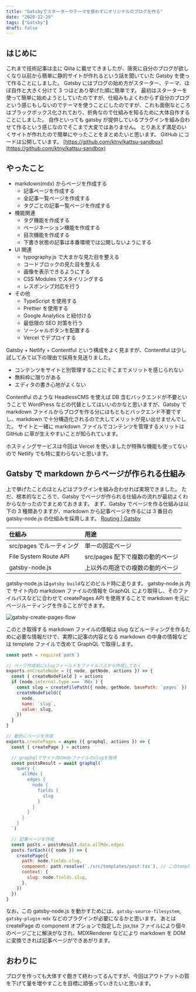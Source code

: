 ```yaml
---
title: "Gatsbyでスターターやテーマを使わずにオリジナルのブログを作る"
date: "2020-12-29"
tags: ["Gatsby"]
draft: false
---
```


## はじめに

これまで技術記事は主に Qiita に載せてきましたが、唐突に自分のブログが欲しくなり以前から簡単に静的サイトが作れるという話を聞いていた Gatsby を使って作ることにしました。
Gatsby にはブログの始め方がスターター、テーマ、ほぼ自作と大きく分けて 3 つほどあり挙げた順に簡単です。
最初はスターターを使って簡単に始めようとしていたのですが、仕組みもよくわからず自分のブログという感じもしないのでテーマを使うことにしたのですが、これも面倒なところはブラックボックス化されており、折角なので仕組みを知るために大体自作することにしました。
自作といっても gatsby が提供しているプラグインを組み合わせて作るという感じなのでそこまで大変ではありません。
とりあえず満足のいくサイトが作れたので簡単にやったことをまとめたいと思います。
GitHub にコードは公開しています。
[https://github.com/ktny/kattsu-sandbox](https://github.com/ktny/kattsu-sandbox)

## やったこと

- markdown(mdx) からページを作成する
  - 記事ページを作成する
  - 全記事一覧ページを作成する
  - タグごとの記事一覧ページを作成する
- 機能関連
  - タグ機能を作成する
  - ページネーション機能を作成する
  - 目次機能を作成する
  - 下書き状態の記事は本番環境では公開しないようにする
- UI 関連
  - typography.js で大まかな見た目を整える
  - コードブロックの見た目を整える
  - 画像を表示できるようにする
  - CSS Modules でスタイリングする
  - レスポンシブ対応を行う
- その他
  - TypeScript を使用する
  - Prettier を使用する
  - Google Analytics と紐付ける
  - 最低限の SEO 対策を行う
  - ソーシャルボタンを配置する
  - Vercel でデプロイする

Gatsby + Netlify + Contentful という構成をよく見ますが、Contentful は少し試してみて以下の理由で採用を見送りました。

- コンテンツをサイトと別管理することにそこまでメリットを感じられない
- 無料枠に限りがある
- エディタの書き心地がよくない

Contentful のような HeadlessCMS を使えば DB 含むバックエンドが不要ということで WordPress などの代替としてはいいのかなと思いますが、Gatsby で markdown ファイルからブログを作る分にはもともとバックエンド不要ですし、markdown で十分構造化されるので大してメリットが見い出せませんでした。
サイトと一緒に markdown ファイルでコンテンツを管理するメリットは GitHub に草が生えやすいことが知られています。

ホスティングサービスは今回は Vercel を使いましたが特殊な機能も使ってないので Netlify でも特に変わらないと思います。

## Gatsby で markdown からページが作られる仕組み

上で挙げたことのほとんどはプラグインを組み合わせれば実現できました。
ただ、根本的なところで、Gatsby でページが作られる仕組みの流れが最初よくわからなかったのでまとめておきます。
まず、Gatsby でページを作る仕組みは以下の 3 種類ありますが、markdown から記事ページを作るには 3 番目の gatsby-node.js の仕組みを採用します。
[Routing | Gatsby](https://www.gatsbyjs.com/docs/reference/routing/creating-routes/)

| 仕組み                   | 用途                             |
| :----------------------- | :------------------------------- |
| src/pages でルーティング | 単一の固定ページ                 |
| File System Route API    | src/pages 配下で複数の動的ページ |
| gatsby-node.js           | 上以外の用途での複数の動的ページ |

gatsby-node.js は`gatsby build`などのビルド時に走ります。
gatsby-node.js 内で サイト内の markdown ファイルの情報を GraphQL により取得し、そのファイルパスなどに合わせて createPages API を使用することで markdown を元にページルーティングを作ることができます。

![gatsby-create-pages-flow](./gatsby-create-pages-flow.png)

このとき取得する markdown ファイルの情報は slug などルーティングを作るために必要な情報だけで、実際に記事の内容となる markdown の中身の情報などは template ファイルで改めて GraphQL で取得します。

```js:title=gatsby-node.js
const path = require(`path`)

// ページ作成前にslugフィールドをファイルパスから作成しておく
exports.onCreateNode = ({ node, getNode, actions }) => {
  const { createNodeField } = actions
  if (node.internal.type === `Mdx`) {
    const slug = createFilePath({ node, getNode, basePath: `pages` })
    createNodeField({
      node,
      name: `slug`,
      value: slug,
    })
  }
}

// 動的にページを作成
exports.createPages = async ({ graphql, actions }) => {
  const { createPage } = actions

  // graphqlでサイト内のmdxファイルのslugを取得
  const postsResult = await graphql(`
    query {
      allMdx {
        edges {
          node {
            fields {
              slug
            }
          }
        }
      }
    }
  `)

  // 記事ページを作成
  const posts = postsResult.data.allMdx.edges
  posts.forEach(({ node }) => {
    createPage({
      path: node.fields.slug,
      component: path.resolve(`./src/templates/post.tsx`), // このtemplateに合わせて動的に変換する
      context: {
        slug: node.fields.slug,
      },
    })
  })
}
```

なお、この gatsby-node.js を動かすためには、`gatsby-source-filesystem`, `gatsby-plugin-mdx` などのプラグインが必要になるかと思います。
あとは createPage の component オプションで指定した jsx,tsx ファイルにより個々のページごとに解決がなされ、MDXRenderer などにより markdown を DOM に変換できれば記事ページができあがります。

## おわりに

ブログを作っても大体すぐ飽きて終わってるんですが、今回はアウトプットの質を下げて量を増やすことを目標に頑張っていきたいと思います。
